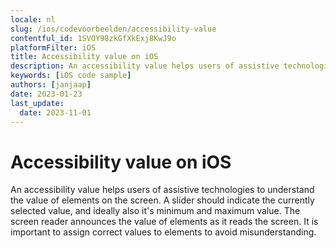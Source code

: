 ```yaml
---
locale: nl
slug: /ios/codevoorbeelden/accessibility-value
contentful_id: 1SVOY98zkGfXkExj8KwJ9o
platformFilter: iOS
title: Accessibility value on iOS
description: An accessibility value helps users of assistive technologies to understand the value of elements on the screen.
keywords: [iOS code sample]
authors: [janjaap]
date: 2023-01-23
last_update:
  date: 2023-11-01
---
```


# Accessibility value on iOS

An accessibility value helps users of assistive technologies to understand the value of elements on the screen. A slider should indicate the currently selected value, and ideally also it's minimum and maximum value. The screen reader announces the value of elements as it reads the screen. It is important to assign correct values to elements to avoid misunderstanding.

<CodeSample id="accessibility-value" locale="nl" platform="ios"/>
